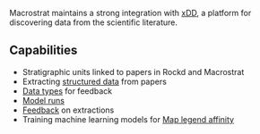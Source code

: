 
Macrostrat maintains a strong integration with [xDD](https://xdd.wisc.edu/), a platform
for discovering data from the scientific literature.

## Capabilities

- Stratigraphic units linked to papers in Rockd and Macrostrat
- Extracting [structured data](/integrations/xdd/extractions) from papers
- [Data types](/integrations/xdd/types) for feedback
- [Model runs](/integrations/xdd/runs)
- [Feedback](/integrations/xdd/feedback) on extractions
- Training machine learning models for [Map legend affinity](/dev/legend-affinity)
